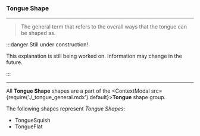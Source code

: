 
### Tongue Shape

***

> The general term that refers to the overall
> ways that the tongue can be shaped as.

:::danger Still under construction!

This explanation is still being worked on. 
Information may change in the future.

:::

***

All **Tongue Shape** shapes are a part of 
the <ContextModal src={require('./_tongue_general.mdx').default}><b>Tongue</b></ContextModal> 
shape group.


The following shapes represent *Tongue Shapes*:

* TongueSquish
* TongueFlat